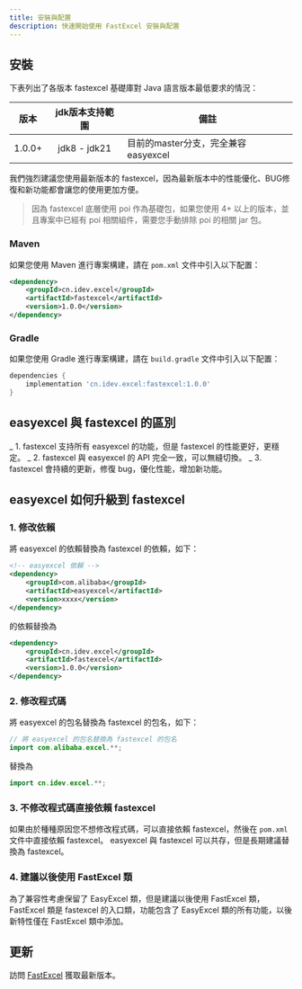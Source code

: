 ```yaml
---
title: 安裝與配置
description: 快速開始使用 FastExcel 安裝與配置
---
```


## 安裝

下表列出了各版本 fastexcel 基礎庫對 Java 語言版本最低要求的情況：

| 版本   | jdk版本支持範圍 | 備註                             |
|--------|:---------------:|----------------------------------|
| 1.0.0+ | jdk8 - jdk21     | 目前的master分支，完全兼容easyexcel |

我們強烈建議您使用最新版本的 fastexcel，因為最新版本中的性能優化、BUG修復和新功能都會讓您的使用更加方便。

> 因為 fastexcel 底層使用 poi 作為基礎包，如果您使用 4+ 以上的版本，並且專案中已經有 poi 相關組件，需要您手動排除 poi 的相關 jar 包。

### Maven
如果您使用 Maven 進行專案構建，請在 `pom.xml` 文件中引入以下配置：
```xml
<dependency>
    <groupId>cn.idev.excel</groupId>
    <artifactId>fastexcel</artifactId>
    <version>1.0.0</version>
</dependency>
```
### Gradle
如果您使用 Gradle 進行專案構建，請在 `build.gradle` 文件中引入以下配置：
```gradle
dependencies {
    implementation 'cn.idev.excel:fastexcel:1.0.0'
}
```
## easyexcel 與 fastexcel 的區別
_ 1. fastexcel 支持所有 easyexcel 的功能，但是 fastexcel 的性能更好，更穩定。
_ 2. fastexcel 與 easyexcel 的 API 完全一致，可以無縫切換。
_ 3. fastexcel 會持續的更新，修復 bug，優化性能，增加新功能。

## easyexcel 如何升級到 fastexcel

### 1. 修改依賴
將 easyexcel 的依賴替換為 fastexcel 的依賴，如下：
```xml
<!-- easyexcel 依賴 -->
<dependency>
    <groupId>com.alibaba</groupId>
    <artifactId>easyexcel</artifactId>
    <version>xxxx</version>
</dependency>
```
的依賴替換為
```xml
<dependency>
    <groupId>cn.idev.excel</groupId>
    <artifactId>fastexcel</artifactId>
    <version>1.0.0</version>
</dependency>
```

### 2. 修改程式碼
將 easyexcel 的包名替換為 fastexcel 的包名，如下：
```java
// 將 easyexcel 的包名替換為 fastexcel 的包名
import com.alibaba.excel.**;
```
替換為
```java
import cn.idev.excel.**;
```
### 3. 不修改程式碼直接依賴 fastexcel
如果由於種種原因您不想修改程式碼，可以直接依賴 fastexcel，然後在 `pom.xml` 文件中直接依賴 fastexcel。
easyexcel 與 fastexcel 可以共存，但是長期建議替換為 fastexcel。

### 4. 建議以後使用 FastExcel 類
為了兼容性考慮保留了 EasyExcel 類，但是建議以後使用 FastExcel 類，FastExcel 類是 fastexcel 的入口類，功能包含了 EasyExcel 類的所有功能，以後新特性僅在 FastExcel 類中添加。




## 更新

訪問 [FastExcel](https://github.com/CodePhiliaX/fastexcel) 獲取最新版本。